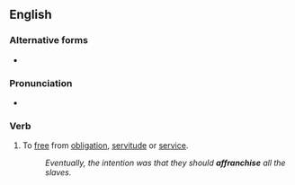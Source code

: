 ==English==

===Alternative forms===
* {{l|en|affranchize}} {{qualifier|possibly nonstandard}}

===Pronunciation===
* {{audio|En-us-affranchise.ogg|Audio (US)|lang=en}}

===Verb===
{{en-verb|affranchis}}

# {{lb|en|transitive}} To [[free]] from [[obligation]], [[servitude]] or [[service]].
#: ''Eventually, the intention was that they should '''affranchise''' all the slaves.''
